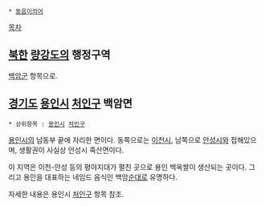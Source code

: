  * [[동음이의어]]

[[목차]]
== [[북한]] [[량강도]]의 행정구역 ==
[[백암군]] 항목으로.

== [[경기도]] [[용인시]] [[처인구]] 백암면 ==
 * 상위항목 : [[용인시]] [[처인구]]

[[용인시]]의 남동부 끝에 자리한 면이다. 동쪽으로는 [[이천시]], 남쪽으로 [[안성시]]와 접해있으며, 생활권이 사실상 안성시 죽산면이다.

이 지역은 이천-안성 등의 평야지대가 펼친 곳으로 용인 백옥쌀이 생산되는 곳이다. 그리고 용인을 대표하는 네임드 음식인 백암[[순대]]로 유명하다.

자세한 내용은 용인시 [[처인구]] 항목 참조.
